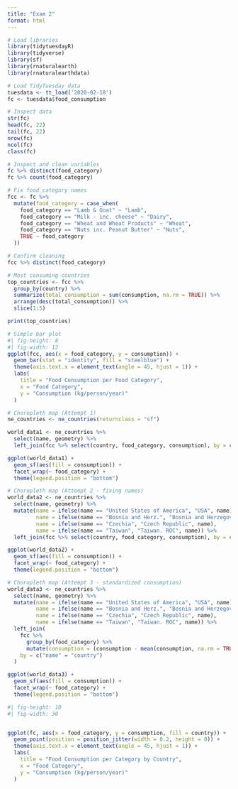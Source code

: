```yaml
---
title: "Exam 2"
format: html
---
```


```r

# Load libraries
library(tidytuesdayR)
library(tidyverse)
library(sf)
library(rnaturalearth)
library(rnaturalearthdata)

# Load TidyTuesday data
tuesdata <- tt_load('2020-02-18')
fc <- tuesdata$food_consumption

# Inspect data
str(fc)
head(fc, 22)
tail(fc, 22)
nrow(fc)
ncol(fc)
class(fc)

# Inspect and clean variables
fc %>% distinct(food_category)
fc %>% count(food_category)

# Fix food_category names
fcc <- fc %>%
  mutate(food_category = case_when(
    food_category == "Lamb & Goat" ~ "Lamb",
    food_category == "Milk - inc. cheese" ~ "Dairy",
    food_category == "Wheat and Wheat Products" ~ "Wheat",
    food_category == "Nuts inc. Peanut Butter" ~ "Nuts",
    TRUE ~ food_category
  ))

# Confirm cleaning
fcc %>% distinct(food_category)

# Most consuming countries
top_countries <- fcc %>%
  group_by(country) %>%
  summarize(total_consumption = sum(consumption, na.rm = TRUE)) %>%
  arrange(desc(total_consumption)) %>%
  slice(1:5)

print(top_countries)

# Simple bar plot
#| fig-height: 8
#| fig-width: 12
ggplot(fcc, aes(x = food_category, y = consumption)) +
  geom_bar(stat = "identity", fill = "steelblue") +
  theme(axis.text.x = element_text(angle = 45, hjust = 1)) +
  labs(
    title = "Food Consumption per Food Category",
    x = "Food Category",
    y = "Consumption (kg/person/year)"
  )

# Choropleth map (Attempt 1)
ne_countries <- ne_countries(returnclass = "sf")

world_data1 <- ne_countries %>%
  select(name, geometry) %>%
  left_join(fcc %>% select(country, food_category, consumption), by = c("name" = "country")) 

ggplot(world_data1) +
  geom_sf(aes(fill = consumption)) +
  facet_wrap(~ food_category) +
  theme(legend.position = "bottom")

# Choropleth map (Attempt 2 - fixing names)
world_data2 <- ne_countries %>%
  select(name, geometry) %>%
  mutate(name = ifelse(name == "United States of America", "USA", name),
         name = ifelse(name == "Bosnia and Herz.", "Bosnia and Herzegovina", name),
         name = ifelse(name == "Czechia", "Czech Republic", name),
         name = ifelse(name == "Taiwan", "Taiwan. ROC", name)) %>%
  left_join(fcc %>% select(country, food_category, consumption), by = c("name" = "country"))

ggplot(world_data2) +
  geom_sf(aes(fill = consumption)) +
  facet_wrap(~ food_category) +
  theme(legend.position = "bottom")

# Choropleth map (Attempt 3 - standardized consumption)
world_data3 <- ne_countries %>%
  select(name, geometry) %>%
  mutate(name = ifelse(name == "United States of America", "USA", name),
         name = ifelse(name == "Bosnia and Herz.", "Bosnia and Herzegovina", name),
         name = ifelse(name == "Czechia", "Czech Republic", name),
         name = ifelse(name == "Taiwan", "Taiwan. ROC", name)) %>%
  left_join(
    fcc %>%
      group_by(food_category) %>%
      mutate(consumption = (consumption - mean(consumption, na.rm = TRUE)) / sd(consumption, na.rm = TRUE)),
    by = c("name" = "country")
  )

ggplot(world_data3) +
  geom_sf(aes(fill = consumption)) +
  facet_wrap(~ food_category) +
  theme(legend.position = "bottom")

```
```r
#| fig-height: 10
#| fig-width: 30


ggplot(fc, aes(x = food_category, y = consumption, fill = country)) +
  geom_point(position = position_jitter(width = 0.2, height = 0)) +
  theme(axis.text.x = element_text(angle = 45, hjust = 1)) +
  labs(
    title = "Food Consumption per Category by Country",
    x = "Food Category",
    y = "Consumption (kg/person/year)"
  )


```

